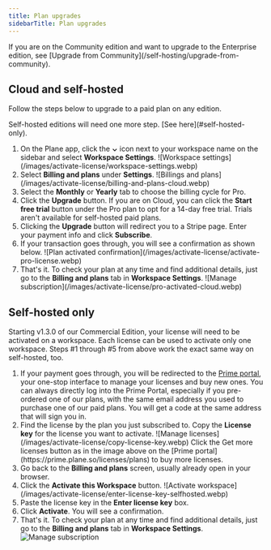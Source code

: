 ```yaml
---
title: Plan upgrades
sidebarTitle: Plan upgrades
---
```


<Tip>
If you are on the Community edition and want to upgrade to the Enterprise edition, see [Upgrade from Community](/self-hosting/upgrade-from-community).
</Tip>

## Cloud and self-hosted

Follow the steps below to upgrade to a paid plan on any edition.

<Warning>
Self-hosted editions will need one more step. [See here](#self-hosted-only).
</Warning>

1. On the Plane app, click the **⌄** icon next to your workspace name on the sidebar and select **Workspace Settings**.
   <Frame>![Workspace settings](/images/activate-license/workspace-settings.webp)</Frame>
2. Select **Billing and plans** under **Settings**.
   <Frame>![Billings and plans](/images/activate-license/billing-and-plans-cloud.webp)</Frame>
3. Select the **Monthly** or **Yearly** tab to choose the billing cycle for Pro.
4. Click the **Upgrade** button. 
    <Note> 
    If you are on Cloud, you can click the **Start free trial** button under the Pro plan to opt for a 14-day free trial. Trials aren't available for self-hosted paid plans.
    </Note>
5. Clicking the **Upgrade** button will redirect you to a Stripe page. Enter your payment info and click **Subscribe**.
6. If your transaction goes through, you will see a confirmation as shown below.  
   <Frame>![Plan activated confirmation](/images/activate-license/activate-pro-license.webp)</Frame>
7. That's it. To check your plan at any time and find additional details, just go to the **Billing and plans** tab in **Workspace Settings**.
    <Frame>![Manage subscription](/images/activate-license/pro-activated-cloud.webp)</Frame>

## Self-hosted only
   <Warning>
   Starting v1.3.0 of our Commercial Edition, your license will need to be activated on a workspace. Each license can be used to activate only one workspace.
   </Warning>
   
   <Tip>
   Steps #1 through #5 from above work the exact same way on self-hosted, too. 
   </Tip>

   1. If your payment goes through, you will be redirected to the [Prime portal](https://prime.plane.so/licenses), your one-stop interface to manage your licenses and buy new ones. 
      <Warning>
      You can always directly log into the Prime Portal, especially if you pre-ordered one of our plans, with the same email address you used to purchase one of our paid plans. You will get a code at the same address that will sign you in.
      </Warning>
   2. Find the license by the plan you just subscribed to. Copy the **License key** for the license you want to activate. 
      <Frame>![Manage licenses](/images/activate-license/copy-license-key.webp)</Frame>
      <Note>
      Click the Get more licenses button as in the image above on the [Prime portal](https://prime.plane.so/licenses/plans) to buy more licenses.
      </Note>
   3. Go back to the **Billing and plans** screen, usually already open in your browser.
   4. Click the **Activate this Workspace** button.
      <Frame>![Activate workspace](/images/activate-license/enter-license-key-selfhosted.webp)</Frame>
   5. Paste the license key in the **Enter license key** box.
   5. Click **Activate**. You will see a confirmation. 
   6. That's it. To check your plan at any time and find additional details, just go to the **Billing and plans** tab in **Workspace Settings**.
    <Frame>![Manage subscription](/images/activate-license/pro-activated-cloud.webp)</Frame>
